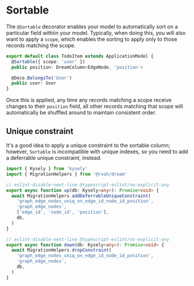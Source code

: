 # Sortable

The `@Sortable` decorator enables your model to automatically sort on a particular field withiin your model. Typically, when doing this, you will also want to apply a `scope`, which enables the sorting to apply only to those records matching the scope.

```ts
export default class TodoItem extends ApplicationModel {
  @Sortable({ scope: 'user' })
  public position: DreamColumn<EdgeNode, 'position'>

  @Deco.BelongsTo('User')
  public user: User
}
```

Once this is applied, any time any records matching a scope receive changes to their `position` field, all other records matching that scope will automatically be shuffled around to maintain consistent order.

## Unique constraint

It's a good idea to apply a unique constraint to the sortable column; however,
`Sortable` is incompatible with unique indexes, so you need to add a deferrable
unique constraint, instead.

```ts
import { Kysely } from 'kysely'
import { MigrationHelpers } from '@rvoh/dream'

// eslint-disable-next-line @typescript-eslint/no-explicit-any
export async function up(db: Kysely<any>): Promise<void> {
  await MigrationHelpers.addDeferrableUniqueConstraint(
    'graph_edge_nodes_uniq_on_edge_id_node_id_position',
    'graph_edge_nodes',
    ['edge_id', 'node_id', 'position'],
    db,
  )
}

// eslint-disable-next-line @typescript-eslint/no-explicit-any
export async function down(db: Kysely<any>): Promise<void> {
  await MigrationHelpers.dropConstraint(
    'graph_edge_nodes_uniq_on_edge_id_node_id_position',
    'graph_edge_nodes',
    db,
  )
}
```

